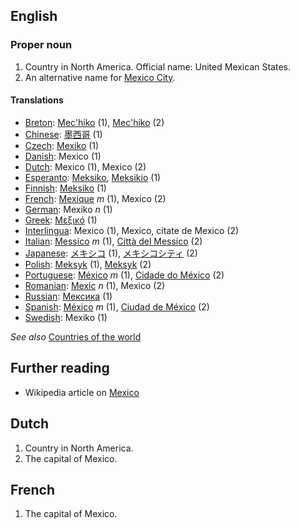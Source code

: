 ==English==

===Proper noun===

# Country in North America. Official name: United Mexican States.
# An alternative name for [[Mexico City]].

====Translations====

*[[Breton]]: [[Mec'hiko]] (1), [[Mec'hiko]] (2)
*[[Chinese]]: [[墨西哥]] (1)
*[[Czech]]: [[Mexiko]] (1)
*[[Danish]]: Mexico (1)
*[[Dutch]]: Mexico (1), Mexico (2)
*[[Esperanto]]: [[Meksiko]], [[Meksikio]] (1)
*[[Finnish]]: [[Meksiko]] (1)
*[[French]]: [[Mexique]] ''m'' (1), Mexico (2)
*[[German]]: Mexiko ''n'' (1)
*[[Greek]]: [[Μεξικό]] (1)
*[[Interlingua]]: Mexico (1), Mexico, citate de Mexico (2)
*[[Italian]]: [[Messico]] ''m'' (1), [[Città del Messico]] (2)
*[[Japanese]]: [[メキシコ]] (1), [[メキシコシティ]] (2)
*[[Polish]]: [[Meksyk]] (1), [[Meksyk]] (2)
*[[Portuguese]]: [[México]] ''m'' (1), [[Cidade do México]] (2)
*[[Romanian]]: [[Mexic]] ''n'' (1), Mexico (2)
*[[Russian]]: [[Мексика]] (1)
*[[Spanish]]: [[México]] ''m'' (1), [[Ciudad de México]] (2)
*[[Swedish]]: Mexiko (1)

''See also'' [[Countries of the world]]

== Further reading ==

* Wikipedia article on [[w:Mexico|Mexico]]

==Dutch==
# Country in North America.
# The capital of Mexico.

==French==
# The capital of Mexico.